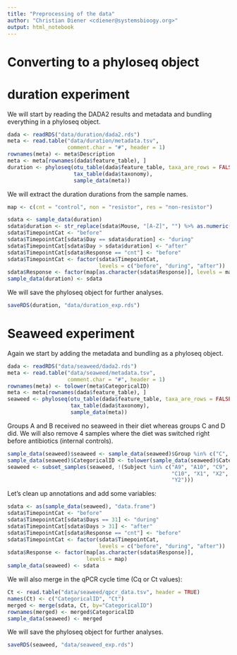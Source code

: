 ```yaml
---
title: "Preprocessing of the data"
author: "Christian Diener <cdiener@systemsbioogy.org>"
output: html_notebook
---
```


# Converting to a phyloseq object

# duration experiment

We will start by reading the DADA2 results and metadata and bundling everything
in a phyloseq object.

```r
dada <- readRDS("data/duration/dada2.rds")
meta <- read.table("data/duration/metadata.tsv", 
                   comment.char = "#", header = 1)
rownames(meta) <- meta$Description
meta <- meta[rownames(dada$feature_table), ]
duration <- phyloseq(otu_table(dada$feature_table, taxa_are_rows = FALSE),
                     tax_table(dada$taxonomy),
                     sample_data(meta))
```

We will extract the duration durations from the sample names.

```r
map <- c(cnt = "control", non = "resistor", res = "non-resistor")

sdata <- sample_data(duration)
sdata$duration <- str_replace(sdata$Mouse, "[A-Z]", "") %>% as.numeric()
sdata$TimepointCat <- "before"
sdata$TimepointCat[sdata$Day == sdata$duration] <- "during"
sdata$TimepointCat[sdata$Day > sdata$duration] <- "after"
sdata$TimepointCat[sdata$Response == "cnt"] <- "before"
sdata$TimepointCat <- factor(sdata$TimepointCat, 
                             levels = c("before", "during", "after"))
sdata$Response <- factor(map[as.character(sdata$Response)], levels = map)
sample_data(duration) <- sdata
```

We will save the phyloseq object for further analyses.

```r
saveRDS(duration, "data/duration_exp.rds")
```

# Seaweed experiment

Again we start by adding the metadata and bundling as a phyloseq object.

```r
dada <- readRDS("data/seaweed/dada2.rds")
meta <- read.table("data/seaweed/metadata.tsv", 
                   comment.char = "#", header = 1)
rownames(meta) <- tolower(meta$CategoricalID)
meta <- meta[rownames(dada$feature_table), ]
seaweed <- phyloseq(otu_table(dada$feature_table, taxa_are_rows = FALSE),
                    tax_table(dada$taxonomy),
                    sample_data(meta))
```

Groups A and B received no seaweed in their diet whereas groups C and D did. We will
also remove 4 samples where the diet was switched right before antibiotics (internal controls).

```r
sample_data(seaweed)$seaweed <- sample_data(seaweed)$Group %in% c("C", "D")
sample_data(seaweed)$CategoricalID <- tolower(sample_data(seaweed)$CategoricalID)
seaweed <- subset_samples(seaweed, !(Subject %in% c("A9", "A10", "C9", 
                                                    "C10", "X1", "X2", "Y1", 
                                                    "Y2")))
```

Let's clean up annotations and add some variables:

```r
sdata <- as(sample_data(seaweed), "data.frame")
sdata$TimepointCat <- "before"
sdata$TimepointCat[sdata$Days == 31] <- "during"
sdata$TimepointCat[sdata$Days > 31] <- "after"
sdata$TimepointCat[sdata$Response == "cnt"] <- "before"
sdata$TimepointCat <- factor(sdata$TimepointCat, 
                             levels = c("before", "during", "after"))
sdata$Response <- factor(map[as.character(sdata$Response)], 
                         levels = map)
sample_data(seaweed) <- sdata
```

We will also merge in the qPCR cycle time (Cq or Ct values):

```r
Ct <- read.table("data/seaweed/qpcr_data.tsv", header = TRUE)
names(Ct) <- c("CategoricalID", "Ct")
merged <- merge(sdata, Ct, by="CategoricalID")
rownames(merged) <- merged$CategoricalID
sample_data(seaweed) <- merged
```

We will save the phyloseq object for further analyses.

```r
saveRDS(seaweed, "data/seaweed_exp.rds")
```